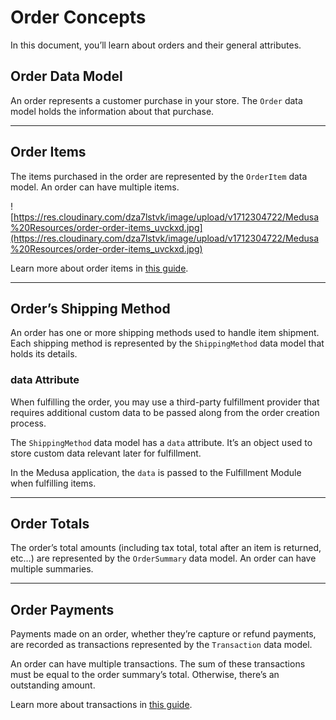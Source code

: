 # Order Concepts

In this document, you’ll learn about orders and their general attributes.

## Order Data Model

An order represents a customer purchase in your store. The `Order` data model holds the information about that purchase.

---

## Order Items

The items purchased in the order are represented by the `OrderItem` data model. An order can have multiple items.

![https://res.cloudinary.com/dza7lstvk/image/upload/v1712304722/Medusa%20Resources/order-order-items_uvckxd.jpg](https://res.cloudinary.com/dza7lstvk/image/upload/v1712304722/Medusa%20Resources/order-order-items_uvckxd.jpg)

Learn more about order items in [this guide](../order-items/index.mdx).

---

## Order’s Shipping Method

An order has one or more shipping methods used to handle item shipment. Each shipping method is represented by the `ShippingMethod` data model that holds its details.

### data Attribute

When fulfilling the order, you may use a third-party fulfillment provider that requires additional custom data to be passed along from the order creation process.

The `ShippingMethod` data model has a `data` attribute. It’s an object used to store custom data relevant later for fulfillment.

In the Medusa application, the `data` is passed to the Fulfillment Module when fulfilling items.

---

## Order Totals

The order’s total amounts (including tax total, total after an item is returned, etc…) are represented by the `OrderSummary` data model. An order can have multiple summaries.

---

## Order Payments

Payments made on an order, whether they’re capture or refund payments, are recorded as transactions represented by the `Transaction` data model.

An order can have multiple transactions. The sum of these transactions must be equal to the order summary’s total. Otherwise, there’s an outstanding amount.

Learn more about transactions in [this guide](../transactions/index.mdx).
